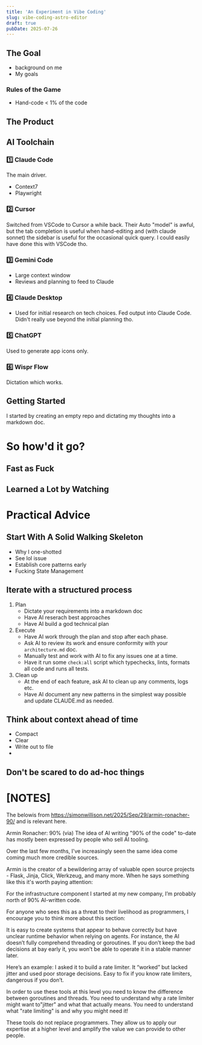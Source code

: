 ```yaml
---
title: 'An Experiment in Vibe Coding'
slug: vibe-coding-astro-editor
draft: true
pubDate: 2025-07-26
---
```


## The Goal

- background on me
- My goals

### Rules of the Game

- Hand-code < 1% of the code

## The Product

## AI Toolchain

### 1️⃣ Claude Code

The main driver.

- Context7
- Playwright

### 2️⃣ Cursor

Switched from VSCode to Cursor a while back. Their Auto "model" is awful, but the tab completion is useful when hand-editing and (with claude sonnet) the sidebar is useful for the occasional quick query. I could easily have done this with VSCode tho.

### 3️⃣ Gemini Code

- Large context window
- Reviews and planning to feed to Claude

### 4️⃣ Claude Desktop

- Used for initial research on tech choices. Fed output into Claude Code. Didn't really use beyond the initial planning tho.

### 5️⃣ ChatGPT

Used to generate app icons only.

### 6️⃣ Wispr Flow

Dictation which works.

## Getting Started

I started by creating an empty repo and dictating my thoughts into a markdown doc.

# So how'd it go?

## Fast as Fuck

## Learned a Lot by Watching

# Practical Advice

## Start With A Solid Walking Skeleton

- Why I one-shotted
- See lol issue
- Establish core patterns early
- Fucking State Management

## Iterate with a structured process

1. Plan
   - Dictate your requirements into a markdown doc
   - Have AI reserach best approaches
   - Have AI build a god technical plan
2. Execute
   - Have AI work through the plan and stop after each phase.
   - Ask AI to review its work and ensure conformity with your `architecture.md` doc.
   - Manually test and work with AI to fix any issues one at a time.
   - Have it run some `check:all` script which typechecks, lints, formats all code and runs all tests.
3. Clean up
   - At the end of each feature, ask AI to clean up any comments, logs etc.
   - Have AI document any new patterns in the simplest way possible and update CLAUDE.md as needed.

## Think about context ahead of time

- Compact
- Clear
- Write out to file
-

## Don't be scared to do ad-hoc things

# [NOTES]

The belowis from https://simonwillison.net/2025/Sep/29/armin-ronacher-90/ and is relevant here.

Armin Ronacher: 90% (via) The idea of AI writing "90% of the code" to-date has mostly been expressed by people who sell AI tooling.

Over the last few months, I've increasingly seen the same idea come coming much more credible sources.

Armin is the creator of a bewildering array of valuable open source projects - Flask, Jinja, Click, Werkzeug, and many more. When he says something like this it's worth paying attention:

For the infrastructure component I started at my new company, I’m probably north of 90% AI-written code.

For anyone who sees this as a threat to their livelihood as programmers, I encourage you to think more about this section:

It is easy to create systems that appear to behave correctly but have unclear runtime behavior when relying on agents. For instance, the AI doesn’t fully comprehend threading or goroutines. If you don’t keep the bad decisions at bay early it, you won’t be able to operate it in a stable manner later.

Here’s an example: I asked it to build a rate limiter. It “worked” but lacked jitter and used poor storage decisions. Easy to fix if you know rate limiters, dangerous if you don’t.

In order to use these tools at this level you need to know the difference between goroutines and threads. You need to understand why a rate limiter might want to"jitter" and what that actually means. You need to understand what "rate limiting" is and why you might need it!

These tools do not replace programmers. They allow us to apply our expertise at a higher level and amplify the value we can provide to other people.
